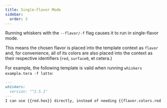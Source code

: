 ```yaml
---
title: Single-Flavor Mode
sidebar:
  order: 3
---
```


Running whiskers with the `--flavor/-f` flag causes it to run in single-flavor mode.

This means the chosen flavor is placed into the template context as `flavor`
and, for convenience, all of its colors are also placed into the context as
their respective identifiers (`red`, `surface0`, et cetera.)

For example, the following template is valid when running `whiskers example.tera -f latte`:

```markdown title="example.tera"
---
whiskers:
  version: "^2.5.1"
---
I can use {{red.hex}} directly, instead of needing {{flavor.colors.red.hex}}.
```
